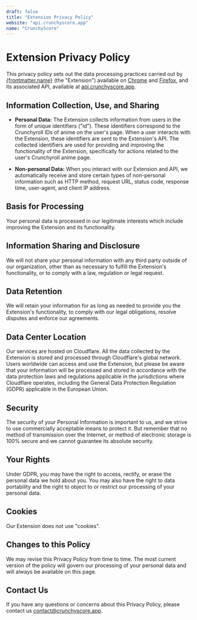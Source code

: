 ```yaml
---
draft: false
title: "Extension Privacy Policy"
website: "api.crunchyscore.app"
name: "CrunchyScore"
---
```


# Extension Privacy Policy

This privacy policy sets out the data processing practices carried out by [{frontmatter.name}](https://crunchyscore.app/) (the "Extension") available on [Chrome](https://chrome.google.com/webstore/detail/crunchyscore/coiidbjimmeojgdkclafjccnhgenmmbi/) and [Firefox](https://addons.mozilla.org/fr/firefox/addon/crunchyscore/), and its associated API, available at [api.crunchyscore.app](https://api.crunchyscore.app/).

## Information Collection, Use, and Sharing

- **Personal Data:** The Extension collects information from users in the form of unique identifiers ("id"). These identifiers correspond to the Crunchyroll IDs of anime on the user's page. When a user interacts with the Extension, these identifiers are sent to the Extension's API. The collected identifiers are used for providing and improving the functionality of the Extension, specifically for actions related to the user's Crunchyroll anime page.

- **Non-personal Data:** When you interact with our Extension and API, we automatically receive and store certain types of non-personal information such as HTTP method, request URL, status code, response time, user-agent, and client IP address.

## Basis for Processing

Your personal data is processed in our legitimate interests which include improving the Extension and its functionality.

## Information Sharing and Disclosure

We will not share your personal information with any third party outside of our organization, other than as necessary to fulfill the Extension's functionality, or to comply with a law, regulation or legal request.

## Data Retention

We will retain your information for as long as needed to provide you the Extension's functionality, to comply with our legal obligations, resolve disputes and enforce our agreements.

## Data Center Location

Our services are hosted on Cloudflare. All the data collected by the Extension is stored and processed through Cloudflare's global network. Users worldwide can access and use the Extension, but please be aware that your information will be processed and stored in accordance with the data protection laws and regulations applicable in the jurisdictions where Cloudflare operates, including the General Data Protection Regulation (GDPR) applicable in the European Union.

## Security

The security of your Personal Information is important to us, and we strive to use commercially acceptable means to protect it. But remember that no method of transmission over the Internet, or method of electronic storage is 100% secure and we cannot guarantee its absolute security.

## Your Rights

Under GDPR, you may have the right to access, rectify, or erase the personal data we hold about you. You may also have the right to data portability and the right to object to or restrict our processing of your personal data.

## Cookies

Our Extension does not use "cookies".

## Changes to this Policy

We may revise this Privacy Policy from time to time. The most current version of the policy will govern our processing of your personal data and will always be available on this page.

## Contact Us

If you have any questions or concerns about this Privacy Policy, please contact us [contact@crunchyscore.app](mailto:contact@crunchyscore.app).
